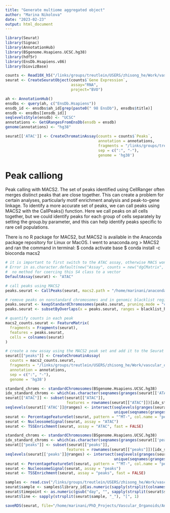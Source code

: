 ```yaml
---
title: "Generate multiome aggregated object"
author: "Marina Nikolova"
date: "2023-02-23"
output: html_document
---
```


```r

library(Seurat)
library(Signac)
library(AnnotationHub)
library(BSgenome.Hsapiens.UCSC.hg38)
library(hdf5r)
library(EnsDb.Hsapiens.v86)
library(biovizBase)

```

```r

counts <- Read10X_h5("/links/groups/treutlein/USERS/zhisong_he/Work/vascular_organoids/rawdata/multiome/processed/aggr/outs/filtered_feature_bc_matrix.h5")
seurat <- CreateSeuratObject(counts$`Gene Expression`,
                             assay="RNA",
                             project="BVO")

ah <- AnnotationHub()
ensdbs <- query(ah, c("EnsDb.Hsapiens"))
ensdb_id <- ensdbs$ah_id[grep(paste0(" 98 EnsDb"), ensdbs$title)]
ensdb <- ensdbs[[ensdb_id]]
seqlevelsStyle(ensdb) <- "UCSC"
annotations <- GetGRangesFromEnsDb(ensdb = ensdb)
genome(annotations) <- "hg38"

seurat[['ATAC']] <- CreateChromatinAssay(counts = counts$`Peaks`,
                                         annotation = annotations,
                                         fragments = "/links/groups/treutlein/USERS/zhisong_he/Work/vascular_organoids/rawdata/multiome/processed/aggr/outs/atac_fragments.tsv.gz",
                                         sep = c(":", "-"),
                                         genome = 'hg38')

```
# Peak calliong
Peak calling with MACS2.
The set of peaks identified using CellRanger often merges distinct peaks that are close together. This can create a problem for certain analyses, particularly motif enrichment analysis and peak-to-gene linkage. To identify a more accurate set of peaks, we can call peaks using MACS2 with the CallPeaks() function. Here we call peaks on all cells together, but we could identify peaks for each group of cells separately by setting the group.by parameter, and this can help identify peaks specific to rare cell populations.

There is no R package for MACS2, but MACS2 is available in the Anaconda package repository for Linux or MacOS. 
I went to anaconda.org > MACS2 and ran the command in terminal:
$ conda activate base
$ conda install -c bioconda macs2 

```r

# it is important to first switch to the ATAC assay, otherwise MACS won;t work and you will get the error
# Error in as.character.default(new("Assay", counts = new("dgCMatrix", i = c(36L,  : 
#  no method for coercing this S4 class to a vector
DefaultAssay(seurat) <- "ATAC"

# call peaks using MACS2
peaks.seurat <- CallPeaks(seurat, macs2.path = "/home/marinani/anaconda3/bin/macs2")

# remove peaks on nonstandard chromosomes and in genomic blacklist regions
peaks.seurat <- keepStandardChromosomes(peaks.seurat, pruning.mode = "coarse")
peaks.seurat <- subsetByOverlaps(x = peaks.seurat, ranges = blacklist_hg38_unified, invert = TRUE)

# quantify counts in each peak
macs2_counts.seurat <- FeatureMatrix(
  fragments = Fragments(seurat),
  features = peaks.seurat,
  cells = colnames(seurat)
)

# create a new assay using the MACS2 peak set and add it to the Seurat object
seurat[["peaks"]] <- CreateChromatinAssay(
  counts = macs2_counts.seurat,
  fragments = "/links/groups/treutlein/USERS/zhisong_he/Work/vascular_organoids/rawdata/multiome/processed/aggr/outs/atac_fragments.tsv.gz",
  annotation = annotations,
  sep = c(":", "-"),
  genome = 'hg38')

```

```r

standard_chroms <- standardChromosomes(BSgenome.Hsapiens.UCSC.hg38)
idx_standard_chroms <- which(as.character(seqnames(granges(seurat[['ATAC']]))) %in% standard_chroms)
seurat[["ATAC"]] <- subset(seurat[["ATAC"]],
                           features = rownames(seurat[["ATAC"]])[idx_standard_chroms])
seqlevels(seurat[['ATAC']]@ranges) <- intersect(seqlevels(granges(seurat[['ATAC']])),
                                                unique(seqnames(granges(seurat[['ATAC']]))))
seurat <- PercentageFeatureSet(seurat, pattern = "^MT-", col.name = "percent.mt", assay = "RNA")
seurat <- NucleosomeSignal(seurat, assay = "ATAC")
seurat <- TSSEnrichment(seurat, assay = "ATAC", fast = FALSE)

standard_chroms <- standardChromosomes(BSgenome.Hsapiens.UCSC.hg38)
idx_standard_chroms <- which(as.character(seqnames(granges(seurat[['peaks']]))) %in% standard_chroms)
seurat[["peaks"]] <- subset(seurat[["peaks"]],
                           features = rownames(seurat[["peaks"]])[idx_standard_chroms])
seqlevels(seurat[['peaks']]@ranges) <- intersect(seqlevels(granges(seurat[['peaks']])),
                                                unique(seqnames(granges(seurat[['peaks']]))))
seurat <- PercentageFeatureSet(seurat, pattern = "^MT-", col.name = "percent.mt", assay = "RNA")
seurat <- NucleosomeSignal(seurat, assay = "peaks")
seurat <- TSSEnrichment(seurat, assay = "peaks", fast = FALSE)

samples <- read.csv("/links/groups/treutlein/USERS/zhisong_he/Work/vascular_organoids/rawdata/multiome/processed/samples.csv", header=T)
seurat$sample <- samples$library_id[as.numeric(sapply(strsplit(colnames(seurat),"-"), "[", 2))]
seurat$timepoint <- as.numeric(gsub("day", "", sapply(strsplit(seurat$sample, "_"), "[", 2)))
seurat$line <- sapply(strsplit(seurat$sample, "_"), "[", 1)

saveRDS(seurat, file="/home/marinani/PhD_Projects/Vascular_Organoids/Analysis/Multiome_day3_day4_day7/Objects/aggr.seurat.rds")

```


